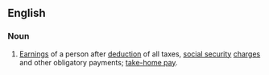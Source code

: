 ==English==

===Noun===
{{en-noun|sg=[[net]] [[earnings]]|-}}

# [[earning|Earnings]] of a person after [[deduction]] of all taxes, [[social security]] [[charge]]s and other obligatory payments; [[take-home pay]].